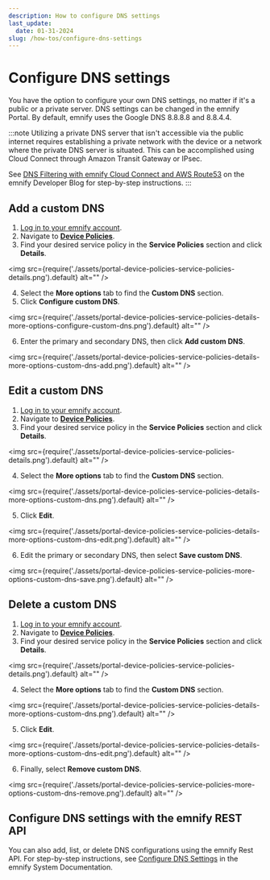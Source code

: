 ```yaml
---
description: How to configure DNS settings
last_update:
  date: 01-31-2024
slug: /how-tos/configure-dns-settings
---
```


# Configure DNS settings


You have the option to configure your own DNS settings, no matter if it's a public or a private server.
DNS settings can be changed in the emnify Portal.
By default, emnify uses the Google DNS 8.8.8.8 and 8.8.4.4.

:::note
Utilizing a private DNS server that isn't accessible via the public internet requires establishing a private network with the device or a network where the private DNS server is situated.
This can be accomplished using Cloud Connect through Amazon Transit Gateway or IPsec.

See [DNS Filtering with emnify Cloud Connect and AWS Route53](https://www.emnify.com/developer-blog/dns-filtering) on the emnify Developer Blog for step-by-step instructions.
:::

## Add a custom DNS

1. [Log in to your emnify account](https://portal.emnify.com/sign).
2. Navigate to [**Device Policies**](https://portal.emnify.com/device-policies).
3. Find your desired service policy in the **Service Policies** section and click **Details**.

<img
  src={require('./assets/portal-device-policies-service-policies-details.png').default}
  alt=""
/>

4. Select the **More options** tab to find the **Custom DNS** section.
5. Click **Configure custom DNS**.

<img
  src={require('./assets/portal-device-policies-service-policies-details-more-options-configure-custom-dns.png').default}
  alt=""
/>

6. Enter the primary and secondary DNS, then click **Add custom DNS**.

<img
  src={require('./assets/portal-device-policies-service-policies-details-more-options-custom-dns-add.png').default}
  alt=""
/>

<ResetConnectivityWarningPartial />

## Edit a custom DNS

1. [Log in to your emnify account](https://portal.emnify.com/sign).
2. Navigate to [**Device Policies**](https://portal.emnify.com/device-policies).
3. Find your desired service policy in the **Service Policies** section and click **Details**.

<img
  src={require('./assets/portal-device-policies-service-policies-details.png').default}
  alt=""
/>

4. Select the **More options** tab to find the **Custom DNS** section.

<img
  src={require('./assets/portal-device-policies-service-policies-details-more-options-custom-dns.png').default}
  alt=""
/>

5. Click **Edit**.

<img
  src={require('./assets/portal-device-policies-service-policies-details-more-options-custom-dns-edit.png').default}
  alt=""
/>

6. Edit the primary or secondary DNS, then select **Save custom DNS**.

<img
  src={require('./assets/portal-device-policies-service-policies-more-options-custom-dns-save.png').default}
  alt=""
/>

<ResetConnectivityWarningPartial />

## Delete a custom DNS

1. [Log in to your emnify account](https://portal.emnify.com/sign).
2. Navigate to [**Device Policies**](https://portal.emnify.com/device-policies).
3. Find your desired service policy in the **Service Policies** section and click **Details**.

<img
  src={require('./assets/portal-device-policies-service-policies-details.png').default}
  alt=""
/>

4. Select the **More options** tab to find the **Custom DNS** section.

<img
  src={require('./assets/portal-device-policies-service-policies-details-more-options-custom-dns.png').default}
  alt=""
/>

5. Click **Edit**.

<img
  src={require('./assets/portal-device-policies-service-policies-details-more-options-custom-dns-edit.png').default}
  alt=""
/>

6. Finally, select **Remove custom DNS**.

<img
  src={require('./assets/portal-device-policies-service-policies-more-options-custom-dns-remove.png').default}
  alt=""
/>

<ResetConnectivityWarningPartial />

## Configure DNS settings with the emnify REST API

You can also add, list, or delete DNS configurations using the emnify Rest API.
For step-by-step instructions, see [Configure DNS Settings](https://cdn.emnify.net/api/doc/configure-dns-settings.html) in the emnify System Documentation.
